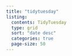 ```yaml
---
title: "tidytuesday"
listing: 
  contents: TidyTuesday 
  type: grid
  sort: "date desc" 
  categories: true 
  page-size: 50
---
```


